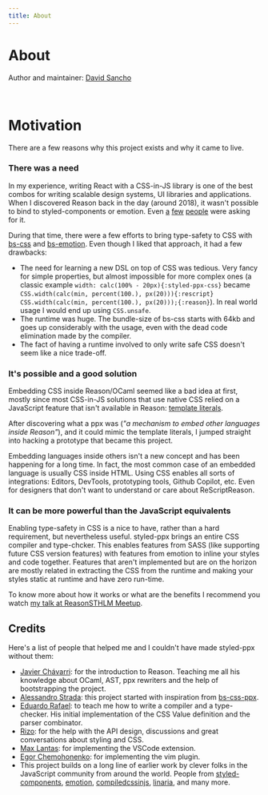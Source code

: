 ```yaml
---
title: About
---
```



# About

Author and maintainer: [David Sancho](https://sancho.dev)

<br />

# Motivation

There are a few reasons why this project exists and why it came to live.

### There was a need
In my experience, writing React with a CSS-in-JS library is one of the best combos for writing scalable design systems, UI libraries and applications. When I discovered Reason back in the day (around 2018), it wasn't possible to bind to styled-components or emotion. Even [a](https://reasonml.chat/t/idiomatic-way-to-bind-to-styled-components/886) [f](https://reasonml.chat/t/styled-components-possible/554)[e](https://reasonml.chat/t/styling-solutions-reasonreact-as-of-aug-18/958)[w](https://reasonml.chat/t/options-and-best-practices-for-styling-in-reasonreact/261) [p](https://twitter.com/lyovson/status/1233397294311100417)[e](https://discord.gg/byjdYFH)[o](https://discord.gg/byjdYFH)[p](https://discord.gg/byjdYFH)[l](https://discord.gg/byjdYFH)[e](https://forum.rescript-lang.org/t/how-to-create-bindings-for-emotion-styled/2995) were asking for it.

During that time, there were a few efforts to bring type-safety to CSS with [bs-css](https://github.com/giraud/bs-css) and [bs-emotion](https://github.com/ahrefs/bs-emotion). Even though I liked that approach, it had a few drawbacks:
- The need for learning a new DSL on top of CSS was tedious. Very fancy for simple properties, but almost impossible for more complex ones (a classic example `width: calc(100% - 20px){:styled-ppx-css}` became `CSS.width(calc(min, percent(100.), px(20))){:rescript}` `CSS.width(calc(min, percent(100.), px(20)));{:reason}`). In real world usage I would end up using `CSS.unsafe`.
- The runtime was huge. The bundle-size of bs-css starts with 64kb and goes up considerably with the usage, even with the dead code elimination made by the compiler.
- The fact of having a runtime involved to only write safe CSS doesn't seem like a nice trade-off.

### It's possible and a good solution
Embedding CSS inside Reason/OCaml seemed like a bad idea at first, mostly since most CSS-in-JS solutions that use native CSS relied on a JavaScript feature that isn't available in Reason: [template literals](https://developer.mozilla.org/en-US/docs/Web/JavaScript/Reference/Template_literals).

After discovering what a ppx was (*"a mechanism to embed other languages inside Reason"*), and it could mimic the template literals, I jumped straight into hacking a prototype that became this project.

Embedding languages inside others isn't a new concept and has been happening for a long time. In fact, the most common case of an embedded language is usually CSS inside HTML.
Using CSS enables all sorts of integrations: Editors, DevTools, prototyping tools, Github Copilot, etc. Even for designers that don't want to understand or care about <Res>ReScript</Res><Re>Reason</Re>.

### It can be more powerful than the JavaScript equivalents
Enabling type-safety in CSS is a nice to have, rather than a hard requirement, but nevertheless useful. styled-ppx brings an entire CSS compiler and type-chcker. This enables features from SASS (like supporting future CSS version features) with features from emotion to inline your styles and code together.
 Features that aren't implemented but are on the horizon are mostly related in extracting the CSS from the runtime and making your styles static at runtime and have zero run-time.

To know more about how it works or what are the benefits I recommend you watch [my talk at ReasonSTHLM Meetup](https://www.youtube.com/watch?v=ekHCBZiCviM).

## Credits

Here's a list of people that helped me and I couldn't have made styled-ppx without them:

- [Javier Chávarri](https://github.com/jchavarri): for the introduction to Reason. Teaching me all his knowledge about OCaml, AST, ppx rewriters and the help of bootstrapping the project.
- [Alessandro Strada](https://github.com/astrada): this project started with inspiration from [bs-css-ppx](https://github.com/astrada/ppx_bs_css).
- [Eduardo Rafael](https://github.com/EduardoRFS/): to teach me how to write a compiler and a type-checker. His initial implementation of the CSS Value definition and the parser combinator.
- [Rizo](https://github.com/rizo): for the help with the API design, discussions and great conversations about styling and CSS.
- [Max Lantas](https://github.com/mnxn): for implementing the VSCode extension.
- [Egor Chemohonenko](https://github.com/ixzzd): for implementing the vim plugin.
- This project builds on a long line of earlier work by clever folks in the JavaScript community from around the world. People from [styled-components](https://github.com/styled-components/styled-components), [emotion](https://github.com/emotion-js/emotion), [compiledcssinjs](https://github.com/atlassian-labs/compiled), [linaria](https://github.com/callstack/linaria), and many more.
